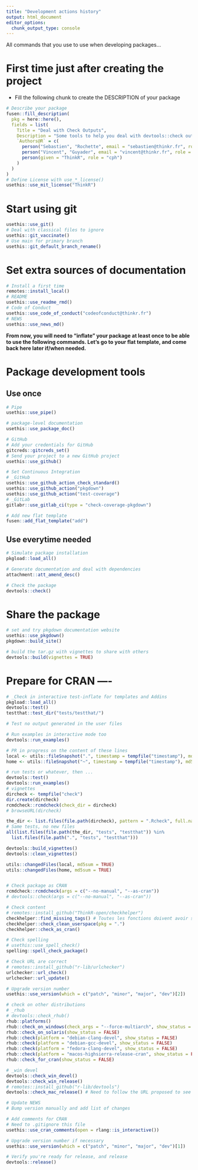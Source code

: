 ```yaml
---
title: "Development actions history"
output: html_document
editor_options: 
  chunk_output_type: console
---
```


All commands that you use to use when developing packages...

# First time just after creating the project

- Fill the following chunk to create the DESCRIPTION of your package

```r
# Describe your package
fusen::fill_description(
  pkg = here::here(),
  fields = list(
    Title = "Deal with Check Outputs",
    Description = "Some tools to help you deal with devtools::check outputs and to reduce the risk of rejection of CRAN.",
    `Authors@R` = c(
      person("Sebastien", "Rochette", email = "sebastien@thinkr.fr", role = c("aut", "cre"), comment = c(ORCID = "0000-0002-1565-9313")),
      person("Vincent", "Guyader", email = "vincent@thinkr.fr", role = "aut", comment = c(ORCID = "0000-0003-0671-9270")),
      person(given = "ThinkR", role = "cph")
    )
  )
)
# Define License with use_*_license()
usethis::use_mit_license("ThinkR")
```

# Start using git

```r
usethis::use_git()
# Deal with classical files to ignore
usethis::git_vaccinate()
# Use main for primary branch
usethis::git_default_branch_rename()
```

# Set extra sources of documentation

```r
# Install a first time
remotes::install_local()
# README
usethis::use_readme_rmd()
# Code of Conduct
usethis::use_code_of_conduct("codeofconduct@thinkr.fr")
# NEWS
usethis::use_news_md()
```

**From now, you will need to "inflate" your package at least once to be able to use the following commands. Let's go to your flat template, and come back here later if/when needed.**


# Package development tools
## Use once

```r
# Pipe
usethis::use_pipe()

# package-level documentation
usethis::use_package_doc()

# GitHub
# Add your credentials for GitHub
gitcreds::gitcreds_set()
# Send your project to a new GitHub project
usethis::use_github()

# Set Continuous Integration
# _GitHub
usethis::use_github_action_check_standard()
usethis::use_github_action("pkgdown")
usethis::use_github_action("test-coverage")
# _GitLab
gitlabr::use_gitlab_ci(type = "check-coverage-pkgdown")

# Add new flat template
fusen::add_flat_template("add")
```

## Use everytime needed

```r
# Simulate package installation
pkgload::load_all()

# Generate documentation and deal with dependencies
attachment::att_amend_desc()

# Check the package
devtools::check()
```

# Share the package

```r
# set and try pkgdown documentation website
usethis::use_pkgdown()
pkgdown::build_site()

# build the tar.gz with vignettes to share with others
devtools::build(vignettes = TRUE)
```

# Prepare for CRAN ----

```r
# _Check in interactive test-inflate for templates and Addins
pkgload::load_all()
devtools::test()
testthat::test_dir("tests/testthat/")

# Test no output generated in the user files

# Run examples in interactive mode too
devtools::run_examples()

# PR in progress on the content of these lines
local <- utils::fileSnapshot(".", timestamp = tempfile("timestamp"), md5sum = TRUE)
home <- utils::fileSnapshot("~", timestamp = tempfile("timestamp"), md5sum = TRUE)

# run tests or whatever, then ...
devtools::test()
devtools::run_examples()
# vignettes
dircheck <- tempfile("check")
dir.create(dircheck)
rcmdcheck::rcmdcheck(check_dir = dircheck)
# browseURL(dircheck)

the_dir <- list.files(file.path(dircheck), pattern = ".Rcheck", full.names = TRUE)
# Same tests, no new files
all(list.files(file.path(the_dir, "tests", "testthat")) %in%
  list.files(file.path(".", "tests", "testthat")))

devtools::build_vignettes()
devtools::clean_vignettes()

utils::changedFiles(local, md5sum = TRUE)
utils::changedFiles(home, md5sum = TRUE)


# Check package as CRAN
rcmdcheck::rcmdcheck(args = c("--no-manual", "--as-cran"))
# devtools::check(args = c("--no-manual", "--as-cran"))

# Check content
# remotes::install_github("ThinkR-open/checkhelper")
checkhelper::find_missing_tags() # Toutes les fonctions doivent avoir soit `@noRd` soit un `@export`
checkhelper::check_clean_userspace(pkg = ".")
checkhelper::check_as_cran()

# Check spelling
# usethis::use_spell_check()
spelling::spell_check_package()

# Check URL are correct
# remotes::install_github("r-lib/urlchecker")
urlchecker::url_check()
urlchecker::url_update()

# Upgrade version number
usethis::use_version(which = c("patch", "minor", "major", "dev")[2])

# check on other distributions
# _rhub
# devtools::check_rhub()
rhub::platforms()
rhub::check_on_windows(check_args = "--force-multiarch", show_status = FALSE)
rhub::check_on_solaris(show_status = FALSE)
rhub::check(platform = "debian-clang-devel", show_status = FALSE)
rhub::check(platform = "debian-gcc-devel", show_status = FALSE)
rhub::check(platform = "fedora-clang-devel", show_status = FALSE)
rhub::check(platform = "macos-highsierra-release-cran", show_status = FALSE)
rhub::check_for_cran(show_status = FALSE)

# _win devel
devtools::check_win_devel()
devtools::check_win_release()
# remotes::install_github("r-lib/devtools")
devtools::check_mac_release() # Need to follow the URL proposed to see the results

# Update NEWS
# Bump version manually and add list of changes

# Add comments for CRAN
# Need to .gitignore this file
usethis::use_cran_comments(open = rlang::is_interactive())

# Upgrade version number if necessary
usethis::use_version(which = c("patch", "minor", "major", "dev")[1])

# Verify you're ready for release, and release
devtools::release()
```
